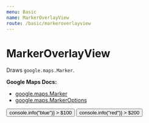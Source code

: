 ```yaml
---
menu: Basic
name: MarkerOverlayView
route: /basic/markeroverlayview
---
```




# MarkerOverlayView

Draws `google.maps.Marker`.

**Google Maps Docs:**

- [google.maps.Marker](https://developers.google.com/maps/documentation/javascript/reference#Marker)
- [google.maps.MarkerOptions](https://developers.google.com/maps/documentation/javascript/reference#MarkerOptions)

<Playground>
  <DocsMap id="map_canvas">
    <MarkerOverlayView position={{ lat: 36, lng: -121.3 }}>
      <button
        key={"blue"}
        style={{ color: "blue" }}
        onClick={() => console.info("blue")}
      >
        $100
      </button>
    </MarkerOverlayView>
    <MarkerOverlayView position={{ lat: 36, lng: -121 }}>
      <button
        key={"red"}
        style={{ color: "red" }}
        onClick={() => console.info("red")}
      >
        $200
      </button>
    </MarkerOverlayView>
  </DocsMap>
</Playground>

<PropsTable of={MarkerOverlayView} />
